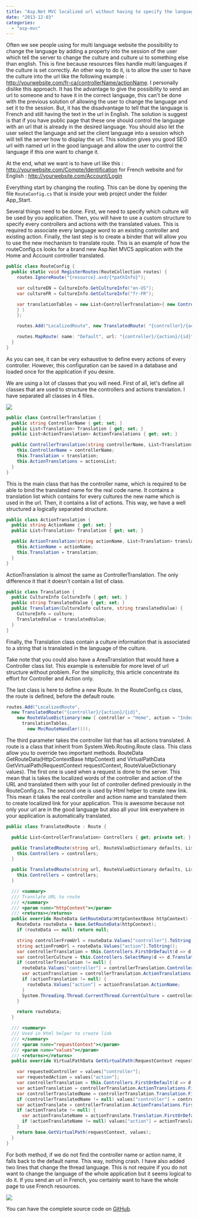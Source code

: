 ```yaml
---
title: "Asp.Net MVC localized url without having to specify the language in it"
date: "2013-12-03"
categories: 
  - "asp-mvc"
---
```


Often we see people using for multi language website the possibility to change the language by adding a property into the session of the user which tell the server to change the culture and culture ui to something else than english. This is fine because resources files handle multi languages if the culture is set correctly. An other way to do it, is to allow the user to have the culture into the url like the following example : http://yourwebsite.com/fr-ca/controllerName/actionName. I personally dislike this approach. It has the advantage to give the possibility to send an url to someone and to have it in the correct language, this can't be done with the previous solution of allowing the user to change the language and set it to the session. But, it has the disadvantage to tell that the language is French and still having the text in the url in English. The solution is suggest is that if you have public page that these one should control the language with an url that is already in the desired language. You should also let the user select the language and set the client language into a session which will tell the server how to display the url. This solution gives you good SEO url with named url in the good language and allow the user to control the language if this one want to change it.

At the end, what we want is to have url like this : http://yourwebsite.com/Compte/Identification for French website and for English : http://yourwebsite.com/Account/Login

Everything start by changing the routing. This can be done by opening the file `RouteConfig.cs` that is inside your web project under the folder App_Start.

Several things need to be done. First, we need to specify which culture will be used by you application. Then, you will have to use a custom structure to specify every controllers and actions with the translated values. This is required to associate every language word to an existing controller and existing action. Finally, the last step is to create a binder that will allow you to use the new mechanism to translate route. This is an example of how the routeConfig.cs looks for a brand new Asp.Net MVC5 application with the Home and Account controller translated.


```csharp
public class RouteConfig { 
  public static void RegisterRoutes(RouteCollection routes) { 
    routes.IgnoreRoute("{resource}.axd/{*pathInfo}");

    var cultureEN = CultureInfo.GetCultureInfo("en-US"); 
    var cultureFR = CultureInfo.GetCultureInfo("fr-FR");

    var translationTables = new List<ControllerTranslation>{ new ControllerTranslation("Home" , new List<Translation>{ new Translation(cultureEN, "Home") ,new Translation(cultureFR, "Demarrer") } ,new List<ActionTranslation>{ new ActionTranslation("About" , new List<Translation>{ new Translation(cultureEN, "About") ,new Translation(cultureFR, "Infos") }) , new ActionTranslation("Home" , new List<Translation>{ new Translation(cultureEN, "Home") ,new Translation(cultureFR, "Demarrer") }) , new ActionTranslation("Contact" , new List<Translation>{ new Translation(cultureEN, "Contact") ,new Translation(cultureFR, "InformationSurLaPersonne") }) }) ,new ControllerTranslation("Account" , new List<Translation>{ new Translation(cultureEN, "Account") ,new Translation(cultureFR, "Compte") } , new List<ActionTranslation> { new ActionTranslation("Login" , new List<Translation>{ new Translation(cultureEN, "Login") ,new Translation(cultureFR, "Authentification") }) , new ActionTranslation("Register" , new List<Translation>{ new Translation(cultureEN, "Register") ,new Translation(cultureFR, "Enregistrement") })
    } ) 
    };

    routes.Add("LocalizedRoute", new TranslatedRoute( "{controller}/{action}/{id}", new RouteValueDictionary(new { controller = "Home", action = "Index", id = "" }), translationTables, new MvcRouteHandler()));

    routes.MapRoute( name: "Default", url: "{controller}/{action}/{id}", defaults: new { controller = "Home", action = "Index", id = UrlParameter.Optional } ); 
  } 
} 
```

As you can see, it can be very exhaustive to define every actions of every controller. However, this configuration can be saved in a database and loaded once for the application if you desire.

We are using a lot of classes that you will need. First of all, let's define all classes that are used to structure the controllers and actions translation. I have separated all classes in 4 files.

![](images/RoutingClasses.png)


```csharp
public class ControllerTranslation { 
  public string ControllerName { get; set; } 
  public List<Translation> Translation { get; set; } 
  public List<ActionTranslation> ActionTranslations { get; set; }

  public ControllerTranslation(string controllerName, List<Translation> translation, List<ActionTranslation> actionsList) { 
    this.ControllerName = controllerName; 
    this.Translation = translation; 
    this.ActionTranslations = actionsList; 
  } 
} 
``` 

This is the main class that has the controller name, which is required to be able to bind the translated name for the real code name. It contains a translation list which contains for every cultures the new name which is used in the url. Then, it contains a list of actions. This way, we have a well structured a logically separated structure.


```csharp
public class ActionTranslation { 
  public string ActionName { get; set; } 
  public List<Translation> Translation { get; set; }

  public ActionTranslation(string actionName, List<Translation> translation) { 
    this.ActionName = actionName; 
    this.Translation = translation; 
  } 
} 
```

ActionTranslation is almost the same as ControllerTranslation. The only difference it that it doesn't contain a list of class.


```csharp
public class Translation { 
  public CultureInfo CultureInfo { get; set; } 
  public string TranslatedValue { get; set; } 
  public Translation(CultureInfo culture, string translatedValue) { 
    CultureInfo = culture; 
    TranslatedValue = translatedValue; 
  } 
} 
``` 

Finally, the Translation class contain a culture information that is associated to a string that is translated in the language of the culture.

Take note that you could also have a AreaTranslation that would have a Controller class list. This example is extensible for more level of url structure without problem. For the simplicity, this article concentrate its effort for Controller and Action only.

The last class is here to define a new Route. In the RouteConfig.cs class, the route is defined, before the default route.


```csharp
routes.Add("LocalizedRoute", 
  new TranslatedRoute("{controller}/{action}/{id}", 
    new RouteValueDictionary(new { controller = "Home", action = "Index", id = "" }), 
      translationTables, 
        new MvcRouteHandler())); 
```

The third parameter takes the controller list that has all actions translated. A route is a class that inherit from System.Web.Routing.Route class. This class allow you to override two important methods. RouteData GetRouteData(HttpContextBase httpContext) and VirtualPathData GetVirtualPath(RequestContext requestContext, RouteValueDictionary values). The first one is used when a request is done to the server. This mean that is takes the localized words of the controller and action of the URL and translated them with your list of controller defined previously in the RouteConfig.cs. The second one is used by Html helper to create new link. This mean it takes the real controller and action name and translated them to create localized link for your application. This is awesome because not only your url are in the good language but also all your link everywhere in your application is automatically translated.


```csharp
public class TranslatedRoute : Route {

  public List<ControllerTranslation> Controllers { get; private set; }

  public TranslatedRoute(string url, RouteValueDictionary defaults, List<ControllerTranslation> controllers, IRouteHandler routeHandler) : base(url, defaults, routeHandler) { 
    this.Controllers = controllers; 
  }

  public TranslatedRoute(string url, RouteValueDictionary defaults, List<ControllerTranslation> controllers, RouteValueDictionary constraints, IRouteHandler routeHandler) : base(url, defaults, constraints, routeHandler) { 
    this.Controllers = controllers; 
  }

  /// <summary> 
  /// Translate URL to route 
  /// </summary> 
  /// <param name="httpContext"></param> 
  /// <returns></returns> 
  public override RouteData GetRouteData(HttpContextBase httpContext) { 
    RouteData routeData = base.GetRouteData(httpContext); 
    if (routeData == null) return null;

    string controllerFromUrl = routeData.Values["controller"].ToString(); 
    string actionFromUrl = routeData.Values["action"].ToString(); 
    var controllerTranslation = this.Controllers.FirstOrDefault(d => d.Translation.Any(rf=>rf.TranslatedValue == controllerFromUrl)); 
    var controllerCulture = this.Controllers.SelectMany(d => d.Translation).FirstOrDefault(f => f.TranslatedValue == controllerFromUrl).CultureInfo; 
    if (controllerTranslation != null) { 
      routeData.Values["controller"] = controllerTranslation.ControllerName; 
      var actionTranslation = controllerTranslation.ActionTranslations.FirstOrDefault(d => d.Translation.Any(rf => rf.TranslatedValue == actionFromUrl)); 
      if (actionTranslation != null) { 
        routeData.Values["action"] = actionTranslation.ActionName; 
      } 
      System.Threading.Thread.CurrentThread.CurrentCulture = controllerCulture; System.Threading.Thread.CurrentThread.CurrentUICulture = controllerCulture; 
    }

    return routeData; 
  }

  /// <summary> 
  /// Used in Html helper to create link 
  /// </summary> 
  /// <param name="requestContext"></param> 
  /// <param name="values"></param> 
  /// <returns></returns> 
  public override VirtualPathData GetVirtualPath(RequestContext requestContext, RouteValueDictionary values) {

    var requestedController = values["controller"]; 
    var requestedAction = values["action"]; 
    var controllerTranslation = this.Controllers.FirstOrDefault(d => d.Translation.Any(rf => rf.TranslatedValue == requestedController)); 
    var actionTranslation = controllerTranslation.ActionTranslations.FirstOrDefault(d => d.Translation.Any(rf => rf.TranslatedValue == requestedAction)); 
    var controllerTranslatedName = controllerTranslation.Translation.FirstOrDefault(d => d.CultureInfo == System.Threading.Thread.CurrentThread.CurrentCulture).TranslatedValue; 
    if (controllerTranslatedName != null) values["controller"] = controllerTranslatedName; 
    var actionTranslate = controllerTranslation.ActionTranslations.FirstOrDefault(d => d.Translation.Any(rf => rf.TranslatedValue == requestedAction)); 
    if (actionTranslate != null) { 
      var actionTranslateName = actionTranslate.Translation.FirstOrDefault(d => d.CultureInfo == System.Threading.Thread.CurrentThread.CurrentCulture).TranslatedValue; 
      if (actionTranslateName != null) values["action"] = actionTranslateName; 
    } 
    return base.GetVirtualPath(requestContext, values); 
  } 
} 
```

For both method, if we do not find the controller name or action name, it falls back to the default name. This way, nothing crash. I have also added two lines that change the thread language. This is not require if you do not want to change the language of the whole application but it seems logical to do it. If you send an url in French, you certainly want to have the whole page to use French resources.

![](images/TranslatedUrlAndLinks-400x210.png)

You can have the complete source code on [GitHub](https://github.com/MrDesjardins/WebForLocalizedUrl).
